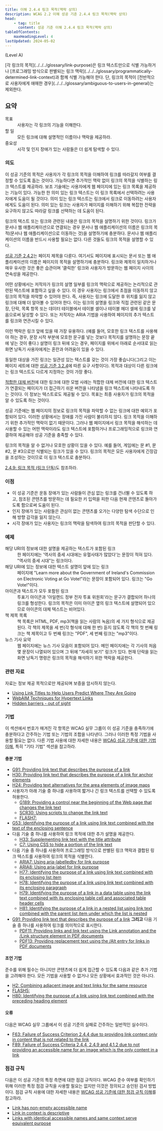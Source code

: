 ```yaml
---
title: 이해 2.4.4 링크 목적(맥락 상의)
description: WCAG 2.2 이해 성공 기준 2.4.4 링크 목적(맥락 상의)
head:
    - tag: title
      content: 성공 기준 이해 2.4.4 링크 목적(맥락 상의)
tableOfContents:
    maxHeadingLevel: 4
lastUpdated: 2024-05-02
---
```



(Level A)

<Card title="성공 기준(SC)">
[각 링크의 목적](../../../glossary/link-purpose)은 링크 텍스트만으로 식별 가능하거나 [프로그래밍 방식으로 판별되는 링크 맥락](../../../glossary/programmatically-determined-link-context)과 함께 식별 가능해야 한다. 단, 링크의 목적이 [전반적으로 사용자에게 애매한 경우](../../../glossary/ambiguous-to-users-in-general)는 제외한다.
</Card>

## 요약

<dl>
<dt>목표</dt>
<dd>사용자는 각 링크의 기능을 이해한다.</dd>
<dt>할 일</dt>
<dd>모든 링크에 대해 설명적인 이름이나 맥락을 제공하라.</dd>
<dt>중요성</dt>
<dd>시각 및 인지 장애가 있는 사람들은 더 쉽게 탐색할 수 있다.</dd>
</dl>

### 의도

이 성공 기준의 목적은 사용자가 각 링크의 목적을 이해하여 링크를 따라갈지 여부를 결정할 수 있도록 돕는 것이다. 가능하다면 추가적인 맥락 없이 링크의 목적을 식별하는 링크 텍스트를 제공하라. 보조 기술에는 사용자에게 웹 페이지에 있는 링크 목록을 제공하는 기능이 있다. 가능한 한 의미 있는 링크 텍스트는 이 링크 목록에서 선택하려는 사용자에게 도움이 될 것이다. 의미 있는 링크 텍스트는 링크에서 링크로 이동하려는 사용자에게도 도움이 된다. 의미 있는 링크는 사용자가 페이지를 이해하기 위해 복잡한 전략을 요구하지 않고도 따라갈 링크를 선택하는 데 도움이 된다.

링크의 텍스트 또는 링크와 관련된 내용은 링크의 목적을 설명하기 위한 것이다. 링크가 문서나 웹 애플리케이션으로 연결되는 경우 문서나 웹 애플리케이션의 이름은 링크의 목적(문서나 웹 애플리케이션으로 이동하는 것)을 설명하기에 충분하다. 문서나 웹 애플리케이션의 이름을 반드시 사용할 필요는 없다. 다른 것들도 링크의 목적을 설명할 수 있다.

[성공 기준 2.4.2](../page-titled)는 페이지 제목을 다룬다. 여기서도 페이지에 표시되는 문서 또는 웹 애플리케이션의 이름은 페이지의 목적을 설명하기에 충분하다. 링크와 제목이 일치하거나 매우 유사한 것은 좋은 습관이며 '클릭한' 링크와 사용자가 방문하는 웹 페이지 사이의 연속성을 제공한다.

어떤 상황에서는 저작자가 링크의 설명 일부를 링크의 맥락으로 제공하는 논리적으로 관련된 텍스트에 포함하고 싶을 수 있다. 이 경우 사용자는 링크에서 초점을 이동하지 않고 링크의 목적을 파악할 수 있어야 한다. 즉, 사용자는 링크에 도달한 후 위치를 잃지 않고 링크에 대해 더 알아볼 수 있어야 한다. 이는 링크의 설명을 링크와 직접 관련된 같은 문장, 단락, 목록 항목 또는 데이터 테이블에서 테이블 셀이나 테이블 헤더 셀에 링크를 넣음으로써 달성할 수 있다. 또는 저작자는 ARIA 기법을 사용하여 페이지의 추가 텍스트를 링크와 연관시킬 수 있다.

이런 맥락은 링크 앞에 있을 때 가장 유용하다. (예를 들어, 모호한 링크 텍스트를 사용해야 하는 경우, 문장 시작 부분에 모호한 문구를 넣는 것보다 목적지를 설명하는 문장 끝에 넣는 것이 좋다.) 설명이 링크 뒤에 오는 경우, 페이지를 위에서 아래로 순서대로 읽는 화면 낭독기 사용자에게는 혼란과 어려움이 있을 수 있다.

동일한 대상을 가진 링크는 일관성 있는 텍스트를 갖는 것이 가장 좋습니다(그리고 이는 페이지 세트에 대한 [성공 기준 3.2.4](../consistent-identification)에 따른 요구 사항이다). 목적과 대상이 다른 링크에는 링크 텍스트도 다르게 지정하는 것이 가장 좋다.

[적합한 대체 버전](../../../glossary/conforming-alternate-version)에 대한 링크에 대한 모범 사례는 적합한 대체 버전에 대한 링크 텍스트가 연결되는 페이지가 더 접근하기 쉬운 버전을 나타냄을 링크 텍스트에 나타내도록 하는 것이다. 이 정보는 텍스트로도 제공될 수 있다. 목표는 최종 사용자가 링크의 목적을 알 수 있도록 하는 것이다.

성공 기준에는 웹 페이지의 정보로 링크의 목적을 파악할 수 없는 링크에 대한 예외가 포함되어 있다. 이러한 상황에서는 장애를 가진 사람이 불리하지 않다. 링크 목적을 이해하기 위한 추가적인 맥락이 없기 때문이다. 그러나 웹 페이지에서 링크 목적을 해석하는 데 사용할 수 있는 어떤 맥락이라도 링크 텍스트에 포함하거나 프로그래밍적으로 링크와 연결하여 제공해야 성공 기준을 충족할 수 있다.

<Card title="참고">
링크의 목적을 알 수 없거나 모호한 상황이 있을 수 있다. 예를 들어, 게임에는 문 #1, 문 #2, 문 #3으로만 식별되는 링크가 있을 수 있다. 링크의 목적은 모든 사용자에게 긴장감을 조성하는 것이므로 이 링크 텍스트로 충분하다.
</Card>

[2.4.9: 링크 목적 (링크 단독)](../link-purpose-link-only)도 참조하라.

### 이점

*   이 성공 기준은 운동 장애가 있는 사람들이 관심 없는 링크를 건너뛸 수 있도록 하고, 참조된 콘텐츠를 방문하는 데 필요한 키 입력을 피한 다음 현재 콘텐츠로 돌아가도록 함으로써 도움이 된다.
*   인지 장애가 있는 사람들은 관심이 없는 콘텐츠를 오가는 다양한 탐색 수단으로 인해 방향 감각을 잃지 않는다.
*   시각 장애가 있는 사용자는 링크의 맥락을 탐색하여 링크의 목적을 판단할 수 있다.

### 예제

<dl>
    <dt>해당 URI의 정보에 대한 설명을 제공하는 텍스트가 포함된 링크</dt>
    <dd>한 페이지에는 '역사의 중세 시대에는 유혈사태가 많았다'는 문장이 적혀 있다. "역사의 중세 시대"는 링크이다.</dd>
    <dt>해당 URI에 있는 정보에 대한 텍스트 설명이 앞에 있는 링크</dt>
    <dd>페이지에 "Learn more about the Government of Ireland's Commission on Electronic Voting at Go Vote!"라는 문장이 포함되어 있다. 링크는 "Go Vote!"이다.</dd>
    <dt>아이콘과 텍스트가 모두 포함된 링크</dt>
    <dd>
        투표기 아이콘과 '아일랜드 정부 전자 투표 위원회'라는 문구가 결합되어 하나의 링크를 형성한다. 링크의 목적은 이미 아이콘 옆의 링크 텍스트에 설명되어 있으므로 아이콘의 대체 텍스트는 비어있다.
    </dd>
    <dt>책 제목 목록</dt>
    <dd>
        책 목록은 HTML, PDF, mp3(책을 읽는 사람의 녹음)의 세 가지 형식으로 제공된다. 각 책의 제목을 세 번(각 형식에 대해 한 번) 듣지 않도록 각 책의 첫 번째 링크는 책 제목이고 두 번째 링크는 "PDF", 세 번째 링크는 "mp3"이다.
    </dd>
    <dt>뉴스 기사 요약</dt>
    <dd>
        웹 페이지에는 뉴스 기사 모음이 포함되어 있다. 메인 페이지에는 각 기사의 처음 몇 문장이 나열되어 있으며 그 뒤에 "자세히 보기" 링크가 있다. 현재 단락을 읽는 화면 낭독기 명령은 링크의 목적을 해석하기 위한 맥락을 제공한다.
    </dd>
</dl>

### 관련 자료

자료는 정보 제공 목적으로만 제공되며 보증을 암시하지 않는다.

*   [Using Link Titles to Help Users Predict Where They Are Going](https://www.nngroup.com/articles/using-link-titles-to-help-users-predict-where-they-are-going/)
*   [WebAIM Techniques for Hypertext Links](http://webaim.org/techniques/hypertext/)
*   [Hidden barriers - out of sight](http://www.rnib.org.uk/blogs/expert-series?Name=Hidden%20barriers)

### 기법

이 섹션에서 번호가 매겨진 각 항목은 WCAG 실무 그룹이 이 성공 기준을 충족하기에 충분하다고 간주하는 기법 또는 기법의 조합을 나타낸다. 그러나 이러한 특정 기법을 사용할 필요는 없다. 다른 기법 사용에 대한 자세한 내용은 [WCAG 성공 기준에 대한 기법 이해](../understanding-techniques), 특히 "기타 기법" 섹션을 참고하라.

#### 충분 기법

*   [G91: Providing link text that describes the purpose of a link](https://www.w3.org/WAI/WCAG22/Techniques/general/G91)
*   [H30: Providing link text that describes the purpose of a link for anchor elements](https://www.w3.org/WAI/WCAG22/Techniques/html/H30)
*   [H24: Providing text alternatives for the area elements of image maps](https://www.w3.org/WAI/WCAG22/Techniques/html/H24)
*   사용자가 아래 기술 중 하나를 사용하여 짧거나 긴 링크 텍스트를 선택할 수 있도록 허용한다.
    *   [G189: Providing a control near the beginning of the Web page that changes the link text](https://www.w3.org/WAI/WCAG22/Techniques/general/G189)
    *   [SCR30: Using scripts to change the link text](https://www.w3.org/WAI/WCAG22/Techniques/client-side-script/SCR30)
    *   [FLASH7:](https://www.w3.org/WAI/WCAG22/Techniques//FLASH7)
*   [G53: Identifying the purpose of a link using link text combined with the text of the enclosing sentence](https://www.w3.org/WAI/WCAG22/Techniques/general/G53)
*   다음 기술 중 하나를 사용하여 링크 목적에 대한 추가 설명을 제공한다.
    *   [H33: Supplementing link text with the title attribute](https://www.w3.org/WAI/WCAG22/Techniques/html/H33)
    *   [C7: Using CSS to hide a portion of the link text](https://www.w3.org/WAI/WCAG22/Techniques/css/C7)
*   다음 기술 중 하나를 사용하여 프로그래밍 방식으로 판별된 링크 맥락과 결합된 링크 텍스트를 사용하여 링크의 목적을 식별한다.
    *   [ARIA7: Using aria-labelledby for link purpose](https://www.w3.org/WAI/WCAG22/Techniques/aria/ARIA7)
    *   [ARIA8: Using aria-label for link purpose](https://www.w3.org/WAI/WCAG22/Techniques/aria/ARIA8)
    *   [H77: Identifying the purpose of a link using link text combined with its enclosing list item](https://www.w3.org/WAI/WCAG22/Techniques/html/H77)
    *   [H78: Identifying the purpose of a link using link text combined with its enclosing paragraph](https://www.w3.org/WAI/WCAG22/Techniques/html/H78)
    *   [H79: Identifying the purpose of a link in a data table using the link text combined with its enclosing table cell and associated table header cells](https://www.w3.org/WAI/WCAG22/Techniques/html/H79)
    *   [H81: Identifying the purpose of a link in a nested list using link text combined with the parent list item under which the list is nested](https://www.w3.org/WAI/WCAG22/Techniques/html/H81)
*   [G91: Providing link text that describes the purpose of a link](https://www.w3.org/WAI/WCAG22/Techniques/general/G91) **그리고** 다음 기술 중 하나를 사용하여 링크를 의미적으로 표시한다.
    *   [PDF11: Providing links and link text using the Link annotation and the /Link structure element in PDF documents](https://www.w3.org/WAI/WCAG22/Techniques/pdf/PDF11)
    *   [PDF13: Providing replacement text using the /Alt entry for links in PDF documents](https://www.w3.org/WAI/WCAG22/Techniques/pdf/PDF13)

#### 조언 기법

준수를 위해 필수는 아니지만 콘텐츠에 더 쉽게 접근할 수 있도록 다음과 같은 추가 기법을 고려해야 한다. 모든 기법을 사용할 수 없거나 모든 상황에서 효과적인 것은 아니다.

*   [H2: Combining adjacent image and text links for the same resource](https://www.w3.org/WAI/WCAG22/Techniques/html/H2)
*   [FLASH5:](https://www.w3.org/WAI/WCAG22/Techniques//FLASH5)
*   [H80: Identifying the purpose of a link using link text combined with the preceding heading element](https://www.w3.org/WAI/WCAG22/Techniques/html/H80)

#### 오류

다음은 WCAG 실무 그룹에서 이 성공 기준의 실패로 간주하는 일반적인 실수이다.

*   [F63: Failure of Success Criterion 2.4.4 due to providing link context only in content that is not related to the link](https://www.w3.org/WAI/WCAG22/Techniques/failures/F63)
*   [F89: Failure of Success Criteria 2.4.4, 2.4.9 and 4.1.2 due to not providing an accessible name for an image which is the only content in a link](https://www.w3.org/WAI/WCAG22/Techniques/failures/F89)

### 점검 규칙

다음은 이 성공 기준의 특정 측면에 대한 점검 규칙이다. WCAG 준수 여부를 확인하기 위해 이러한 특정 점검 규칙을 사용할 필요는 없지만 이것은 정의되고 승인된 검사 방법이다. 점검 규칙 사용에 대한 자세한 내용은 [WCAG 성공 기준에 대한 점검 규칙 이해](../understanding-act-rules)를 참고하라.

*   [Link has non-empty accessible name](https://www.w3.org/WAI/standards-guidelines/act/rules/c487ae/)
*   [Link in context is descriptive](https://www.w3.org/WAI/standards-guidelines/act/rules/5effbb/proposed/)
*   [Links with identical accessible names and same context serve equivalent purpose](https://www.w3.org/WAI/standards-guidelines/act/rules/fd3a94/proposed/)

